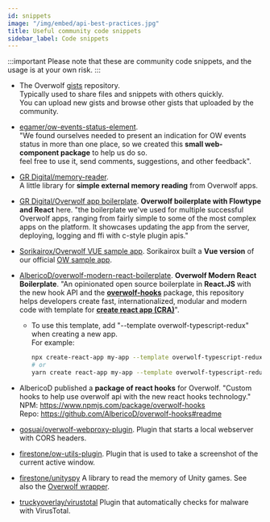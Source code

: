 ```yaml
---
id: snippets
image: "/img/embed/api-best-practices.jpg"
title: Useful community code snippets
sidebar_label: Code snippets
---
```


:::important
Please note that these are community code snippets, and the usage is at your own risk.
:::

* The Overwolf [gists](https://github.com/overwolf/community-gists) repository.  
  Typically used to share files and snippets with others quickly.  
  You can upload new gists and browse other gists that uploaded by the community.

* [egamer/ow-events-status-element](https://www.npmjs.com/package/@egamer/ow-events-status-element).  
  "We found ourselves needed to present an indication for OW events status in more than one place, so we created this **small web-component package** to help us do so.  
  feel free to use it, send comments, suggestions, and other feedback".
  
* [GR Digital/memory-reader](https://github.com/GRDigital/memory-reader).  
  A little library for **simple external memory reading** from Overwolf apps.
  
* [GR Digital/Overwolf app boilerplate](https://github.com/GRDigital/overwolf-boilerplate).
  **Overwolf boilerplate with Flowtype and React** here.
  "the boilerplate we've used for multiple successful Overwolf apps, ranging from fairly simple to some of the most complex apps on the platform. It showcases updating the app from the server, deploying, logging and ffi with c-style plugin apis."

* [Sorikairox/Overwolf VUE sample app](https://github.com/Sorikairox/overwolf-vue-sample).
  Sorikairox built a **Vue version** of our official [OW sample app](https://github.com/overwolf/sample-app/tree/master/ts).

* [AlbericoD/overwolf-modern-react-boilerplate](https://github.com/AlbericoD/overwolf-modern-react-boilerplate).
  **Overwolf Modern React Boilerplate**.
  "An opinionated open source boilerplate in **React.JS** with the new hook API and the **[overwolf-hooks](https://www.npmjs.com/package/hooks)** package, this repository helps developers create fast, internationalized, modular and modern code with template for **[create react app (CRA)](https://github.com/facebook/create-react-app)**".  
  * To use this template, add "--template overwolf-typescript-redux" when creating a new app.  
    For example:
    
    ```sh
    npx create-react-app my-app --template overwolf-typescript-redux
    # or
    yarn create react-app my-app --template overwolf-typescript-redux
    ```
* AlbericoD published a **package of react hooks** for Overwolf.
  "Custom hooks to help use overwolf api with the new react hooks technology."  
  NPM: https://www.npmjs.com/package/overwolf-hooks  
  Repo: https://github.com/AlbericoD/overwolf-hooks#readme
  
* [gosuai/overwolf-webproxy-plugin](https://github.com/gosuai/overwolf-webproxy-plugin).
  Plugin that starts a local webserver with CORS headers.
  
* [firestone/ow-utils-plugin](https://github.com/Zero-to-Heroes/ow-utils-csharp).
  Plugin that is used to take a screenshot of the current active window.
  
* [firestone/unityspy](https://github.com/Zero-to-Heroes/unity-spy-.net4.5)
  A library to read the memory of Unity games. See also the [Overwolf wrapper](https://github.com/Zero-to-Heroes/overwolf-unityspy-wrapper).

* [truckyoverlay/virustotal](https://github.com/natewatson999/node-virustotal)
Plugin that automatically checks for malware with VirusTotal.

